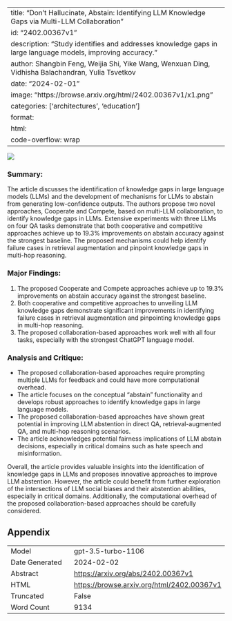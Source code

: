 
---
title: "Don't Hallucinate, Abstain: Identifying LLM Knowledge Gaps via Multi-LLM Collaboration"
id: "2402.00367v1"
description: "Study identifies and addresses knowledge gaps in large language models, improving accuracy."
author: Shangbin Feng, Weijia Shi, Yike Wang, Wenxuan Ding, Vidhisha Balachandran, Yulia Tsvetkov
date: "2024-02-01"
image: "https://browse.arxiv.org/html/2402.00367v1/x1.png"
categories: ['architectures', 'education']
format:
  html:
    code-overflow: wrap
---

![](https://browse.arxiv.org/html/2402.00367v1/x1.png)

### Summary:
The article discusses the identification of knowledge gaps in large language models (LLMs) and the development of mechanisms for LLMs to abstain from generating low-confidence outputs. The authors propose two novel approaches, Cooperate and Compete, based on multi-LLM collaboration, to identify knowledge gaps in LLMs. Extensive experiments with three LLMs on four QA tasks demonstrate that both cooperative and competitive approaches achieve up to 19.3% improvements on abstain accuracy against the strongest baseline. The proposed mechanisms could help identify failure cases in retrieval augmentation and pinpoint knowledge gaps in multi-hop reasoning.

### Major Findings:
1. The proposed Cooperate and Compete approaches achieve up to 19.3% improvements on abstain accuracy against the strongest baseline.
2. Both cooperative and competitive approaches to unveiling LLM knowledge gaps demonstrate significant improvements in identifying failure cases in retrieval augmentation and pinpointing knowledge gaps in multi-hop reasoning.
3. The proposed collaboration-based approaches work well with all four tasks, especially with the strongest ChatGPT language model.

### Analysis and Critique:
- The proposed collaboration-based approaches require prompting multiple LLMs for feedback and could have more computational overhead.
- The article focuses on the conceptual "abstain" functionality and develops robust approaches to identify knowledge gaps in large language models.
- The proposed collaboration-based approaches have shown great potential in improving LLM abstention in direct QA, retrieval-augmented QA, and multi-hop reasoning scenarios.
- The article acknowledges potential fairness implications of LLM abstain decisions, especially in critical domains such as hate speech and misinformation.

Overall, the article provides valuable insights into the identification of knowledge gaps in LLMs and proposes innovative approaches to improve LLM abstention. However, the article could benefit from further exploration of the intersections of LLM social biases and their abstention abilities, especially in critical domains. Additionally, the computational overhead of the proposed collaboration-based approaches should be carefully considered.

## Appendix

|          |          |
|----------|----------|
| Model     | gpt-3.5-turbo-1106       |
| Date Generated     | 2024-02-02       |
| Abstract | [https://arxiv.org/abs/2402.00367v1](https://arxiv.org/abs/2402.00367v1)        |
| HTML     | [https://browse.arxiv.org/html/2402.00367v1](https://browse.arxiv.org/html/2402.00367v1)       |
| Truncated       | False       |
| Word Count       | 9134       |